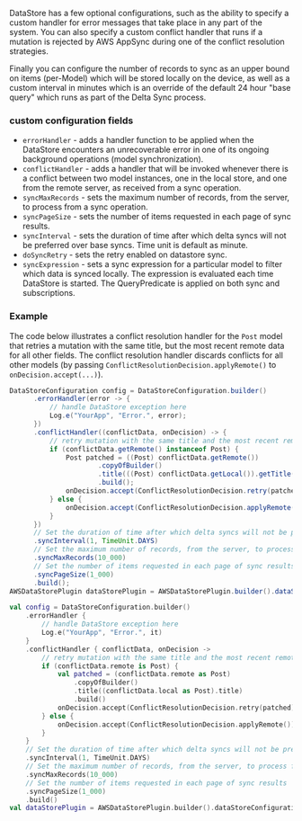 DataStore has a few optional configurations, such as the ability to specify a custom handler for error messages that take place in any part of the system. You can also specify a custom conflict handler that runs if a mutation is rejected by AWS AppSync during one of the conflict resolution strategies.

Finally you can configure the number of records to sync as an upper bound on items (per-Model) which will be stored locally on the device, as well as a custom interval in minutes which is an override of the default 24 hour "base query" which runs as part of the Delta Sync process.

### custom configuration fields
- `errorHandler` - adds a handler function to be applied when the DataStore encounters an unrecoverable error in one of its ongoing background operations (model synchronization).
- `conflictHandler` - adds a handler that will be invoked whenever there is a conflict between two model instances, one in the local store, and one from the remote server, as received from a sync operation.
- `syncMaxRecords` - sets the maximum number of records, from the server, to process from a sync operation.
- `syncPageSize` - sets the number of items requested in each page of sync results.
- `syncInterval` - sets the duration of time after which delta syncs will not be preferred over base syncs. Time unit is default as minute.
- `doSyncRetry` - sets the retry enabled on datastore sync.
- `syncExpression` - sets a sync expression for a particular model to filter which data is synced locally.  The expression is evaluated each time DataStore is started.  The QueryPredicate is applied on both sync and subscriptions.

### Example

The code below illustrates a conflict resolution handler for the `Post` model that retries a mutation with the same title, but the most recent remote data for all other fields. The conflict resolution handler discards conflicts for all other models (by passing `ConflictResolutionDecision.applyRemote()` to `onDecision.accept(...)`).

<BlockSwitcher>
<Block name="Java">

```java
DataStoreConfiguration config = DataStoreConfiguration.builder()
      .errorHandler(error -> {
          // handle DataStore exception here
          Log.e("YourApp", "Error.", error);
      })
      .conflictHandler((conflictData, onDecision) -> {
          // retry mutation with the same title and the most recent remote data for other fields
          if (conflictData.getRemote() instanceof Post) {
              Post patched = ((Post) conflictData.getRemote())
                      .copyOfBuilder()
                      .title(((Post) conflictData.getLocal()).getTitle())
                      .build();
              onDecision.accept(ConflictResolutionDecision.retry(patched));
          } else {
              onDecision.accept(ConflictResolutionDecision.applyRemote());
          }
      })
      // Set the duration of time after which delta syncs will not be preferred over base syncs
      .syncInterval(1, TimeUnit.DAYS)
      // Set the maximum number of records, from the server, to process from a sync operation
      .syncMaxRecords(10_000)
      // Set the number of items requested in each page of sync results
      .syncPageSize(1_000)
      .build();
AWSDataStorePlugin dataStorePlugin = AWSDataStorePlugin.builder().dataStoreConfiguration(config).build();
```

</Block>
<Block name="Kotlin">

```kotlin
val config = DataStoreConfiguration.builder()
    .errorHandler {
        // handle DataStore exception here
        Log.e("YourApp", "Error.", it)
    }
    .conflictHandler { conflictData, onDecision ->
        // retry mutation with the same title and the most recent remote data for other fields
        if (conflictData.remote is Post) {
            val patched = (conflictData.remote as Post)
                .copyOfBuilder()
                .title((conflictData.local as Post).title)
                .build()
            onDecision.accept(ConflictResolutionDecision.retry(patched))
        } else {
            onDecision.accept(ConflictResolutionDecision.applyRemote())
        }
    }
    // Set the duration of time after which delta syncs will not be preferred over base syncs
    .syncInterval(1, TimeUnit.DAYS)
    // Set the maximum number of records, from the server, to process from a sync operation
    .syncMaxRecords(10_000)
    // Set the number of items requested in each page of sync results
    .syncPageSize(1_000)
    .build()
val dataStorePlugin = AWSDataStorePlugin.builder().dataStoreConfiguration(config).build()
```

</Block>
</BlockSwitcher>

